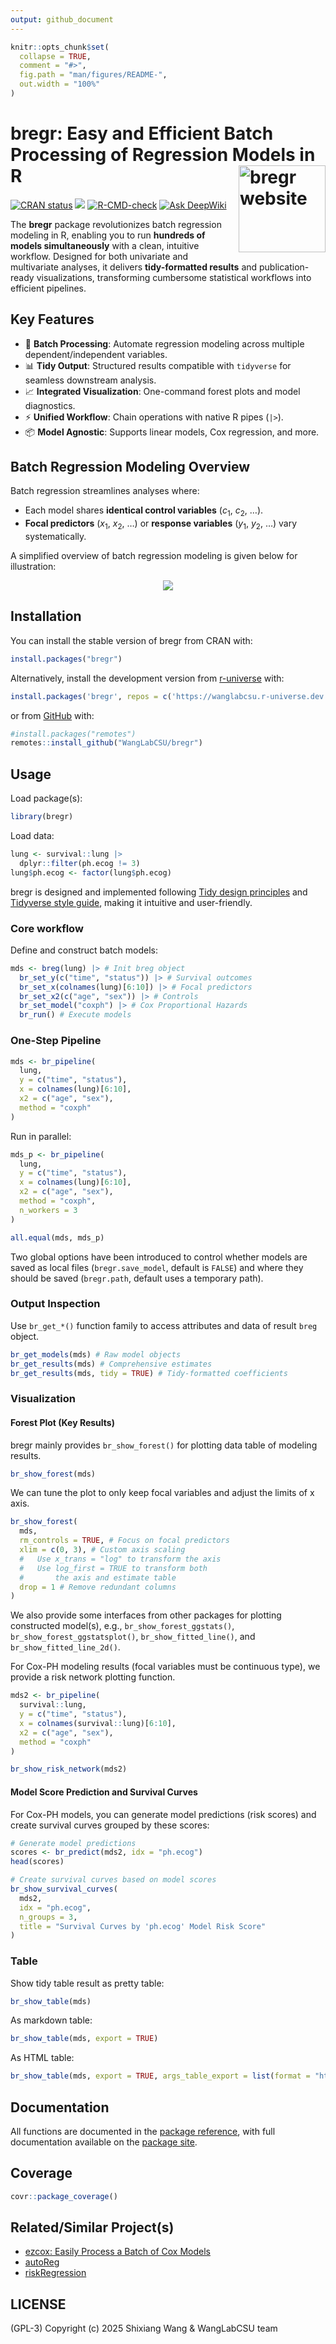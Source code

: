 ```yaml
---
output: github_document
---
```


<!-- README.md is generated from README.Rmd. Please edit that file -->

```r
knitr::opts_chunk$set(
  collapse = TRUE,
  comment = "#>",
  fig.path = "man/figures/README-",
  out.width = "100%"
)
```

# bregr: Easy and Efficient Batch Processing of Regression Models in R <a href="https://wanglabcsu.github.io/bregr/"><img src="man/figures/logo.png" align="right" height="139" alt="bregr website" /></a>

<!-- badges: start -->
[![CRAN status](https://www.r-pkg.org/badges/version/bregr)](https://CRAN.R-project.org/package=bregr)
[![](https://cranlogs.r-pkg.org/badges/grand-total/bregr?color=blue)](https://cran.r-project.org/package=bregr)
[![R-CMD-check](https://github.com/WangLabCSU/bregr/actions/workflows/R-CMD-check.yaml/badge.svg)](https://github.com/WangLabCSU/bregr/actions/workflows/R-CMD-check.yaml)
[![Ask DeepWiki](https://deepwiki.com/badge.svg)](https://deepwiki.com/WangLabCSU/bregr)
<!-- badges: end -->

The **bregr** package revolutionizes batch regression modeling in R, enabling you to run **hundreds of models simultaneously** with a clean, intuitive workflow. Designed for both univariate and multivariate analyses, it delivers **tidy-formatted results** and publication-ready visualizations, transforming cumbersome statistical workflows into efficient pipelines.

## Key Features

- 🚀 **Batch Processing**: Automate regression modeling across multiple dependent/independent variables.
- 📊 **Tidy Output**: Structured results compatible with `tidyverse` for seamless downstream analysis.
- 📈 **Integrated Visualization**: One-command forest plots and model diagnostics.
- ⚡️ **Unified Workflow**: Chain operations with native R pipes (`|>`).
- 📦 **Model Agnostic**: Supports linear models, Cox regression, and more.

## Batch Regression Modeling Overview

Batch regression streamlines analyses where:

- Each model shares **identical control variables** ($c_1$, $c_2$, ...).
- **Focal predictors** ($x_1$, $x_2$, ...) or **response variables** ($y_1$, $y_2$, ...) vary systematically.

A simplified overview of batch regression modeling is given below for illustration:

<p align="center">
<img src="man/figures/breg_formula.svg">
</p>


## Installation

You can install the stable version of bregr from CRAN with:

```r
install.packages("bregr")
```

Alternatively, install the development version from [r-universe](https://wanglabcsu.r-universe.dev/bregr) with:

``` r
install.packages('bregr', repos = c('https://wanglabcsu.r-universe.dev', 'https://cloud.r-project.org'))
```

or from [GitHub](https://github.com/) with:

``` r
#install.packages("remotes")
remotes::install_github("WangLabCSU/bregr")
```

## Usage

Load package(s):

```r
library(bregr)
```

Load data:

```r
lung <- survival::lung |>
  dplyr::filter(ph.ecog != 3)
lung$ph.ecog <- factor(lung$ph.ecog)
```

bregr is designed and implemented following [Tidy design principles](https://design.tidyverse.org/) and [Tidyverse style guide](https://style.tidyverse.org/), making it intuitive and user-friendly.


### Core workflow

Define and construct batch models:

```r
mds <- breg(lung) |> # Init breg object
  br_set_y(c("time", "status")) |> # Survival outcomes
  br_set_x(colnames(lung)[6:10]) |> # Focal predictors
  br_set_x2(c("age", "sex")) |> # Controls
  br_set_model("coxph") |> # Cox Proportional Hazards
  br_run() # Execute models
```

### One-Step Pipeline

```r
mds <- br_pipeline(
  lung,
  y = c("time", "status"),
  x = colnames(lung)[6:10],
  x2 = c("age", "sex"),
  method = "coxph"
)
```

Run in parallel:

```r
mds_p <- br_pipeline(
  lung,
  y = c("time", "status"),
  x = colnames(lung)[6:10],
  x2 = c("age", "sex"),
  method = "coxph",
  n_workers = 3
)
```

```r
all.equal(mds, mds_p)
```

Two global options have been introduced to control whether models are saved as local files (`bregr.save_model`, default is `FALSE`) and where they should be saved (`bregr.path`, default uses a temporary path).

### Output Inspection

Use `br_get_*()` function family to access attributes and data of result `breg` object.

```r
br_get_models(mds) # Raw model objects
br_get_results(mds) # Comprehensive estimates
br_get_results(mds, tidy = TRUE) # Tidy-formatted coefficients
```

### Visualization

#### Forest Plot (Key Results)

bregr mainly provides `br_show_forest()` for plotting data table of modeling results.

```r
br_show_forest(mds)
```

We can tune the plot to only keep focal variables and adjust the limits of x axis.

```r
br_show_forest(
  mds,
  rm_controls = TRUE, # Focus on focal predictors
  xlim = c(0, 3), # Custom axis scaling
  #   Use x_trans = "log" to transform the axis
  #   Use log_first = TRUE to transform both
  #       the axis and estimate table
  drop = 1 # Remove redundant columns
)
```

We also provide some interfaces from other packages for plotting constructed model(s), e.g., `br_show_forest_ggstats()`, `br_show_forest_ggstatsplot()`, `br_show_fitted_line()`,
and `br_show_fitted_line_2d()`.

For Cox-PH modeling results (focal variables must be continuous type), we provide a risk network plotting function.

```r
mds2 <- br_pipeline(
  survival::lung,
  y = c("time", "status"),
  x = colnames(survival::lung)[6:10],
  x2 = c("age", "sex"),
  method = "coxph"
)
```

```r
br_show_risk_network(mds2)
```

#### Model Score Prediction and Survival Curves

For Cox-PH models, you can generate model predictions (risk scores) and create survival curves grouped by these scores:

```r
# Generate model predictions
scores <- br_predict(mds2, idx = "ph.ecog")
head(scores)
```

```r
# Create survival curves based on model scores
br_show_survival_curves(
  mds2,
  idx = "ph.ecog",
  n_groups = 3,
  title = "Survival Curves by 'ph.ecog' Model Risk Score"
)
```

### Table

Show tidy table result as pretty table:

```r
br_show_table(mds)
```

As markdown table:

```r
br_show_table(mds, export = TRUE)
```

As HTML table:

```r
br_show_table(mds, export = TRUE, args_table_export = list(format = "html"))
```

## Documentation

All functions are documented in the [package reference](https://wanglabcsu.github.io/bregr/reference/), with full documentation available on the [package site](https://wanglabcsu.github.io/bregr/).

## Coverage

```r
covr::package_coverage()
```

## Related/Similar Project(s)

- [ezcox: Easily Process a Batch of Cox Models](https://github.com/ShixiangWang/ezcox/)
- [autoReg](https://github.com/cardiomoon/autoReg/)
- [riskRegression](https://github.com/tagteam/riskRegression/)

## LICENSE

(GPL-3) Copyright (c) 2025 Shixiang Wang & WangLabCSU team
